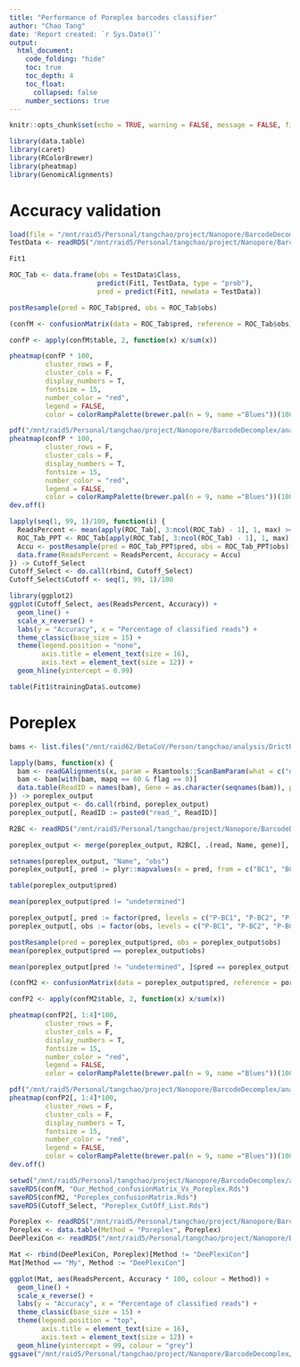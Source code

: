 ```yaml
---
title: "Performance of Poreplex barcodes classifier"
author: "Chao Tang"
date: 'Report created: `r Sys.Date()`'
output: 
  html_document: 
    code_folding: "hide"
    toc: true
    toc_depth: 4
    toc_float: 
      collapsed: false
    number_sections: true
---
```


```r
knitr::opts_chunk$set(echo = TRUE, warning = FALSE, message = FALSE, fig.align = 'center')
```

```r
library(data.table)
library(caret)
library(RColorBrewer)
library(pheatmap)
library(GenomicAlignments)
```

# Accuracy validation

```r
load(file = "/mnt/raid5/Personal/tangchao/project/Nanopore/BarcodeDecomplex/analysis/06.DecodingDeePlexiConAndPoreplex/00.ModelTraining2/01.Model/Poreplex_Classifier.RData")
TestData <- readRDS("/mnt/raid5/Personal/tangchao/project/Nanopore/BarcodeDecomplex/analysis/06.DecodingDeePlexiConAndPoreplex/00.ModelTraining2/00.RData/Poreplex_TestSet.Rds")
```

```r
Fit1
```

```r
ROC_Tab <- data.frame(obs = TestData$Class, 
                      predict(Fit1, TestData, type = "prob"), 
                      pred = predict(Fit1, newdata = TestData))
```

```r
postResample(pred = ROC_Tab$pred, obs = ROC_Tab$obs)
```

```r
(confM <- confusionMatrix(data = ROC_Tab$pred, reference = ROC_Tab$obs))
```

```r
confP <- apply(confM$table, 2, function(x) x/sum(x))
```

```r
pheatmap(confP * 100, 
         cluster_rows = F, 
         cluster_cols = F, 
         display_numbers = T, 
         fontsize = 15, 
         number_color = "red", 
         legend = FALSE, 
         color = colorRampPalette(brewer.pal(n = 9, name ="Blues"))(100))
```

```r
pdf("/mnt/raid5/Personal/tangchao/project/Nanopore/BarcodeDecomplex/analysis/06.DecodingDeePlexiConAndPoreplex/01.Comparison/Our_Poreplex_confusionMatrix.pdf", width = 4, height = 4)
pheatmap(confP * 100, 
         cluster_rows = F, 
         cluster_cols = F, 
         display_numbers = T, 
         fontsize = 15, 
         number_color = "red", 
         legend = FALSE, 
         color = colorRampPalette(brewer.pal(n = 9, name ="Blues"))(100))
dev.off()
```

```r
lapply(seq(1, 99, 1)/100, function(i) {
  ReadsPercent <- mean(apply(ROC_Tab[, 3:ncol(ROC_Tab) - 1], 1, max) >= i)*100
  ROC_Tab_PPT <- ROC_Tab[apply(ROC_Tab[, 3:ncol(ROC_Tab) - 1], 1, max) > i, ]
  Accu <- postResample(pred = ROC_Tab_PPT$pred, obs = ROC_Tab_PPT$obs)[1]
  data.frame(ReadsPercent = ReadsPercent, Accuracy = Accu)
}) -> Cutoff_Select
Cutoff_Select <- do.call(rbind, Cutoff_Select)
Cutoff_Select$Cutoff <- seq(1, 99, 1)/100
```

```r
library(ggplot2)
ggplot(Cutoff_Select, aes(ReadsPercent, Accuracy)) + 
  geom_line() + 
  scale_x_reverse() + 
  labs(y = "Accuracy", x = "Percentage of classified reads") + 
  theme_classic(base_size = 15) + 
  theme(legend.position = "none", 
        axis.title = element_text(size = 16), 
        axis.text = element_text(size = 12)) + 
  geom_hline(yintercept = 0.99)
```

```r
table(Fit1$trainingData$.outcome)
```

# Poreplex

```r
bams <- list.files("/mnt/raid62/BetaCoV/Person/tangchao/analysis/DrictRNA/Poreplex/guppy_basecaller/output", "sorted.bam", full.names = TRUE)

lapply(bams, function(x) {
  bam <- readGAlignments(x, param = Rsamtools::ScanBamParam(what = c("qname", "flag", "mapq")), use.names = T)
  bam <- bam[with(bam, mapq == 60 & flag == 0)]
  data.table(ReadID = names(bam), Gene = as.character(seqnames(bam)), pred = gsub(".sorted.bam", "", basename(x)))
}) -> poreplex_output
poreplex_output <- do.call(rbind, poreplex_output)
poreplex_output[, ReadID := paste0("read_", ReadID)]
```

```r
R2BC <- readRDS("/mnt/raid5/Personal/tangchao/project/Nanopore/BarcodeDecomplex/analysis/06.DecodingDeePlexiConAndPoreplex/00.ModelTraining/00.RData/Poreplex_TestSet_Meta.Rds")
```

```r
poreplex_output <- merge(poreplex_output, R2BC[, .(read, Name, gene)], by.x = "ReadID", by.y = "read")
```

```r
setnames(poreplex_output, "Name", "obs")
poreplex_output[, pred := plyr::mapvalues(x = pred, from = c("BC1", "BC2", "BC3", "BC4"), to = c("P-BC1", "P-BC2", "P-BC3", "P-BC4"))]
```

```r
table(poreplex_output$pred)
```

```r
mean(poreplex_output$pred != "undetermined")
```

```r
poreplex_output[, pred := factor(pred, levels = c("P-BC1", "P-BC2", "P-BC3", "P-BC4", "undetermined"))]
poreplex_output[, obs := factor(obs, levels = c("P-BC1", "P-BC2", "P-BC3", "P-BC4", "undetermined"))]
```

```r
postResample(pred = poreplex_output$pred, obs = poreplex_output$obs)
mean(poreplex_output$pred == poreplex_output$obs)
```

```r
mean(poreplex_output[pred != "undetermined", ]$pred == poreplex_output[pred != "undetermined", ]$obs)
```

```r
(confM2 <- confusionMatrix(data = poreplex_output$pred, reference = poreplex_output$obs))
```


```r
confP2 <- apply(confM2$table, 2, function(x) x/sum(x))
```

```r
pheatmap(confP2[, 1:4]*100, 
         cluster_rows = F, 
         cluster_cols = F, 
         display_numbers = T, 
         fontsize = 15, 
         number_color = "red", 
         legend = FALSE, 
         color = colorRampPalette(brewer.pal(n = 9, name ="Blues"))(100))
```

```r
pdf("/mnt/raid5/Personal/tangchao/project/Nanopore/BarcodeDecomplex/analysis/06.DecodingDeePlexiConAndPoreplex/01.Comparison/Poreplex_confusionMatrix.pdf", width = 4.2, height = 4)
pheatmap(confP2[, 1:4]*100, 
         cluster_rows = F, 
         cluster_cols = F, 
         display_numbers = T, 
         fontsize = 15, 
         number_color = "red", 
         legend = FALSE, 
         color = colorRampPalette(brewer.pal(n = 9, name ="Blues"))(100))
dev.off()
```

```r
setwd("/mnt/raid5/Personal/tangchao/project/Nanopore/BarcodeDecomplex/analysis/06.DecodingDeePlexiConAndPoreplex/01.Comparison")
saveRDS(confM, "Our_Method_confusionMatrix_Vs_Poreplex.Rds")
saveRDS(confM2, "Poreplex_confusionMatrix.Rds")
saveRDS(Cutoff_Select, "Poreplex_CutOff_List.Rds")
```



```r
Poreplex <- readRDS("/mnt/raid5/Personal/tangchao/project/Nanopore/BarcodeDecomplex/analysis/06.DecodingDeePlexiConAndPoreplex/01.Comparison/Poreplex_CutOff_List.Rds")
Poreplex <- data.table(Method = "Poreplex", Poreplex)
DeePlexiCon <- readRDS("/mnt/raid5/Personal/tangchao/project/Nanopore/BarcodeDecomplex/analysis/06.DecodingDeePlexiConAndPoreplex/01.Comparison/DeePlexiCon_CutOff_List.Rds")

Mat <- rbind(DeePlexiCon, Poreplex)[Method != "DeePlexiCon"]
Mat[Method == "My", Method := "DeePlexiCon"]
```

```r
ggplot(Mat, aes(ReadsPercent, Accuracy * 100, colour = Method)) + 
  geom_line() + 
  scale_x_reverse() + 
  labs(y = "Accuracy", x = "Percentage of classified reads") + 
  theme_classic(base_size = 15) + 
  theme(legend.position = "top", 
        axis.title = element_text(size = 16), 
        axis.text = element_text(size = 12)) + 
  geom_hline(yintercept = 99, colour = "grey")
ggsave("/mnt/raid5/Personal/tangchao/project/Nanopore/BarcodeDecomplex/analysis/06.DecodingDeePlexiConAndPoreplex/01.Comparison/Our_Method_Cutoff_List.pdf", width = 4, height = 4)
```


